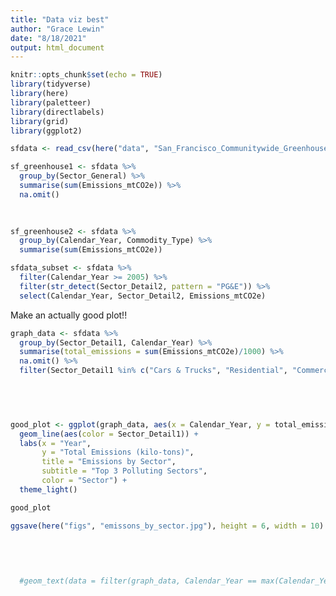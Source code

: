 ```yaml
---
title: "Data viz best"
author: "Grace Lewin"
date: "8/18/2021"
output: html_document
---
```


```r
knitr::opts_chunk$set(echo = TRUE)
library(tidyverse)
library(here)
library(paletteer)
library(directlabels)
library(grid)
library(ggplot2)
```

```r
sfdata <- read_csv(here("data", "San_Francisco_Communitywide_Greenhouse_Gas_Inventory.csv"))

sf_greenhouse1 <- sfdata %>% 
  group_by(Sector_General) %>% 
  summarise(sum(Emissions_mtCO2e)) %>% 
  na.omit()
  
  

sf_greenhouse2 <- sfdata %>% 
  group_by(Calendar_Year, Commodity_Type) %>% 
  summarise(sum(Emissions_mtCO2e))

sfdata_subset <- sfdata %>% 
  filter(Calendar_Year >= 2005) %>% 
  filter(str_detect(Sector_Detail2, pattern = "PG&E")) %>% 
  select(Calendar_Year, Sector_Detail2, Emissions_mtCO2e)
```

Make an actually good plot!!

```r
graph_data <- sfdata %>% 
  group_by(Sector_Detail1, Calendar_Year) %>% 
  summarise(total_emissions = sum(Emissions_mtCO2e)/1000) %>% 
  na.omit() %>% 
  filter(Sector_Detail1 %in% c("Cars & Trucks", "Residential", "Commercial & Industrial"))
  

  


good_plot <- ggplot(graph_data, aes(x = Calendar_Year, y = total_emissions)) +
  geom_line(aes(color = Sector_Detail1)) +
  labs(x = "Year", 
       y = "Total Emissions (kilo-tons)", 
       title = "Emissions by Sector",
       subtitle = "Top 3 Polluting Sectors",
       color = "Sector") +
  theme_light()

good_plot

ggsave(here("figs", "emissons_by_sector.jpg"), height = 6, width = 10)
  
  
  

  
  #geom_text(data = filter(graph_data, Calendar_Year == max(Calendar_Year)), aes(label = Sector_Detail1, color = Sector_Detail1), show.legend = FALSE)




```



